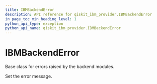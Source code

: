 ```yaml
---
title: IBMBackendError
description: API reference for qiskit_ibm_provider.IBMBackendError
in_page_toc_min_heading_level: 1
python_api_type: exception
python_api_name: qiskit_ibm_provider.IBMBackendError
---
```


# IBMBackendError

<Class id="qiskit_ibm_provider.IBMBackendError" name="IBMBackendError" isDedicatedPage={true} github="https://github.com/qiskit/qiskit-ibm-provider/tree/stable/0.9/qiskit_ibm_provider/exceptions.py" signature="IBMBackendError(*message)">
  Base class for errors raised by the backend modules.

  Set the error message.
</Class>

